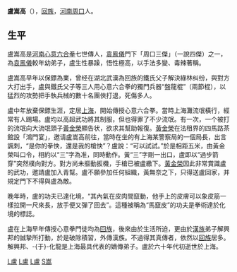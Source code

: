 '''盧嵩高'''（{{bd|1874年||1962年|catIdx=L盧}}），[[回族|回族]]，[[河南|河南]][[周口|周口]]人。

== 生平 ==

盧嵩高是[[河南|河南]][[心意六合拳|心意六合拳]]七世傳人，[[袁鳯儀|袁鳯儀]]門下「周口三傑」（一說四傑）之一，為[[袁鳯儀|袁鳯儀]]較年幼弟子，盧生性暴躁，悟性極高，以手法多變、毒辣著稱。

盧嵩高早年以保鏢為業，曾经在湖北武漢為回族的鐵氏父子解決綠林纠纷，與對方大打出手，盧與鐵氏父子等三人用心意六合拳的獨門兵器“盤龍棍”（兩節棍），以猛烈的攻勢把手執兵械的數十名團俠打退，死傷多人。

盧中年放棄保鏢生涯，定居[[上海|上海]]，開始傳授心意六合拳。當時上海灘流氓橫行，經常有人踢場。盧均以高超武功將其制服，但也得罪了不少流氓。有一次，一个被打的流氓向大流氓頭子[[黃金榮|黃金榮]]顯告状，欲求其幫助報復。[[黃金榮|黃金榮]]在法租界的四馬路茶館設「鴻門宴」，邀请盧嵩高前往，當時在坐的有上海某警察局的一個局長，出言諷刺，“是你的拳快，還是我的槍快”？盧說：“可以試試。”於是相距五米，由黃金榮叫口令，相約以“三”字為准，同時動作。黃“三”字剛一出口，盧即以“過步箭穿”突然樸向對方。對方尚未摳動扳機，手槍已被盧繳下。[[黃金榮|黃金榮]]因此非常賞識盧的武功，邀請盧加入青幫。盧不願參加任何組織，黃無奈之下，只得送盧回家，并規定門下不得與盧為敵。

晚年時，盧的功夫已達化境，“其內氣在皮肉間竄動，他手上的皮膚可以象皮筋一樣拉開一尺來長，放手便又彈了回去”。這種被稱為“馬竄皮”的功夫是拳術達於化境的標誌。

盧在上海早年傳授心意拳門徒均為[[回族|回族]]，後來由於生活所迫，更由於[[漢族|漢族]]弟子解興邦的誠摯所打動，於是破除積習，外傳漢族。不過得其真傳者，依然以[[回族|回族]]居多。解興邦、-{于}-化龍是上海最具代表的嫡傳弟子。盧於六十年代初逝世於上海。

[[Category:中国武术家|L盧]]
[[Category:周口人|L盧]]
[[Category:回族人|L盧]]
[[Category:卢姓|S嵩]]
